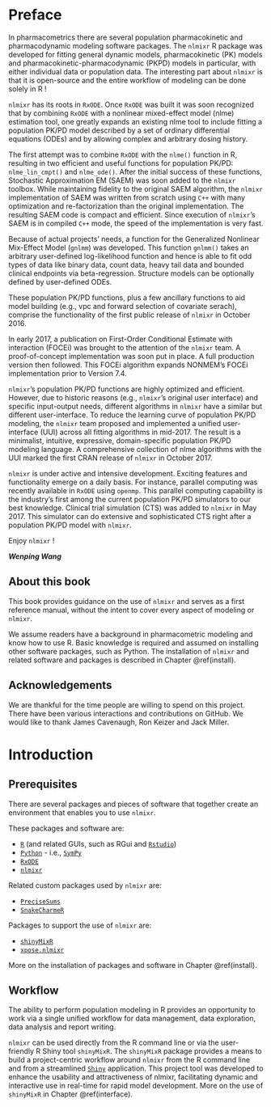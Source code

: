 <!-- Preface -->

# Preface {-}
In pharmacometrics there are several population pharmacokinetic and pharmacodynamic modeling software packages. The `nlmixr` R package was developed for fitting general dynamic models, pharmacokinetic (PK) models and pharmacokinetic-pharmacodynamic (PKPD) models in particular, with either individual data or population data. The interesting part about `nlmixr` is that it is open-source and the entire workflow of modeling can be done solely in R !

`nlmixr` has its roots in `RxODE`.  Once `RxODE` was built it was soon recognized that by combining `RxODE` with a nonlinear mixed-effect model (nlme) estimation tool, one greatly expands an existing nlme tool to include fitting a population PK/PD model described by a set of ordinary differential equations (ODEs) and by allowing complex and arbitrary dosing history.  

The first attempt was to combine `RxODE` with the `nlme()` function in R, resulting in two efficient and useful functions for population PK/PD: `nlme_lin_cmpt()` and `nlme_ode()`.  After the initial success of these functions, Stochastic Approximation EM (SAEM) was soon added to the `nlmixr` toolbox.  While maintaining fidelity to the original SAEM algorithm, the `nlmixr` implementation of SAEM was written from scratch using `C++` with many optimization and re-factorization than the original implementation. The resulting SAEM code is compact and efficient. Since execution of `nlmixr`’s SAEM is in compiled `C++` mode, the speed of the implementation is very fast.

Because of actual projects’ needs, a function for the Generalized Nonlinear Mix-Effect Model (`gnlmm`) was developed. This function `gnlmm()` takes an arbitrary user-defined log-likelihood function and hence is able to fit odd types of data like binary data, count data, heavy tail data and bounded clinical endpoints via beta-regression. Structure models can be optionally defined by user-defined ODEs.

These population PK/PD functions, plus a few ancillary functions to aid model building (e.g., vpc and forward selection of covariate serach), comprise the functionality of the first public release of `nlmixr` in October 2016.

In early 2017, a publication on First-Order Conditional Estimate with interaction (FOCEi) was brought to the attention of the `nlmixr` team.  A proof-of-concept implementation was soon put in place. A full production version then followed. This FOCEi algorithm expands NONMEM’s FOCEi implementation prior to Version 7.4.

`nlmixr`’s population PK/PD functions are highly optimized and efficient. However, due to historic reasons (e.g., `nlmixr`’s original user interface) and specific input-output needs, different algorithms in `nlmixr` have a similar but different user-interface. To reduce the learning curve of population PK/PD modeling, the `nlmixr` team proposed and implemented a unified user-interface (UUI) across all fitting algorithms in mid-2017. The result is a minimalist, intuitive, expressive, domain-specific population PK/PD modeling language. A comprehensive collection of nlme algorithms with the UUI marked the first CRAN release of `nlmixr` in October 2017.

`nlmixr` is under active and intensive development. Exciting features and functionality emerge on a daily basis. For instance, parallel computing was recently available in `RxODE` using `openmp`. This parallel computing capability is the industry's first among the current population PK/PD simulators to our best knowledge. Clinical trial simulation (CTS) was added to `nlmixr` in May 2017. This simulator can do extensive and sophisticated CTS right after a population PK/PD model with `nlmixr`.

Enjoy `nlmixr` !

_**Wenping Wang**_

## About this book {-}
This book provides guidance on the use of `nlmixr` and serves as a first reference manual, without the intent to cover every aspect of modeling or `nlmixr`.

We assume readers have a background in pharmacometric modeling and know how to use R. Basic knowledge is required and assumed on installing other software packages, such as Python. The installation of `nlmixr` and related software and packages is described in Chapter \@ref(install).

## Acknowledgements {-}
We are thankful for the time people are willing to spend on this project. There have been various interactions and contributions on GitHub. We would like to thank James Cavenaugh, Ron Keizer and Jack Miller.



<!-- First chapter -->
# Introduction {#intro}
## Prerequisites {#prereq}
There are several packages and pieces of software that together create an environment that enables you to use `nlmixr`.

These packages and software are:

- [`R`](https://cran.r-project.org/) (and related GUIs, such as RGui and [`Rstudio`](https://www.rstudio.com/))
- [`Python`](https://www.python.org/) - i.e., [`SymPy`](http://www.sympy.org/nl/index.html)
- [`RxODE`](https://cran.r-project.org/web/packages/RxODE/index.html)
- [`nlmixr`](https://cran.r-project.org/web/packages/nlmixr/index.html)

Related custom packages used by `nlmixr` are:

- [`PreciseSums`](https://github.com/nlmixrdevelopment/PreciseSums)
- [`SnakeCharmeR`](https://github.com/nlmixrdevelopment/SnakeCharmR)

Packages to support the use of `nlmixr` are:

- [`shinyMixR`](https://richardhooijmaijers.github.io/shinyMixR/index.html)
- [`xpose.nlmixr`](https://github.com/nlmixrdevelopment/xpose.nlmixr)

 <!-- placeholder for an illustration -->

More on the installation of packages and software in Chapter \@ref(install).


## Workflow {#workflow}
The ability to perform population modeling in R provides an opportunity to work via a single unified workflow for data management, data exploration, data analysis and report writing.

`nlmixr` can be used directly from the R command line or via the user-friendly R Shiny tool `shinyMixR`. The `shinyMixR` package provides a means to build a project-centric workflow around `nlmixr` from the R command line and from a streamlined [`Shiny`](https://shiny.rstudio.com/) application. This project tool was developed to enhance the usability and attractiveness of nlmixr, facilitating dynamic and interactive use in real-time for rapid model development. More on the use of `shinyMixR` in Chapter \@ref(interface). 


